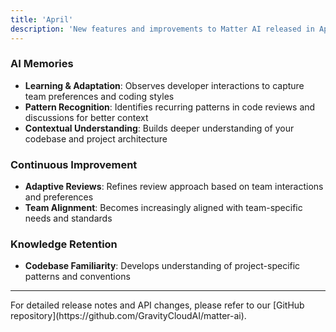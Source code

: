 ```yaml
---
title: 'April'
description: 'New features and improvements to Matter AI released in April 2025'
---
```



### AI Memories

- **Learning & Adaptation**: Observes developer interactions to capture team preferences and coding styles
- **Pattern Recognition**: Identifies recurring patterns in code reviews and discussions for better context
- **Contextual Understanding**: Builds deeper understanding of your codebase and project architecture

### Continuous Improvement

- **Adaptive Reviews**: Refines review approach based on team interactions and preferences
- **Team Alignment**: Becomes increasingly aligned with team-specific needs and standards

### Knowledge Retention

- **Codebase Familiarity**: Develops understanding of project-specific patterns and conventions

---

<Note>
For detailed release notes and API changes, please refer to our [GitHub repository](https://github.com/GravityCloudAI/matter-ai).
</Note>